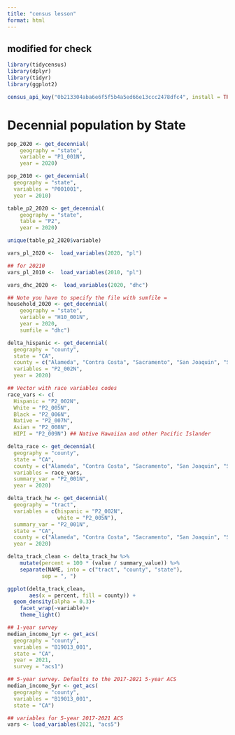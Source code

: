 ```yaml
---
title: "census lesson"
format: html
---
```


## modified for check

```r
library(tidycensus)
library(dplyr)
library(tidyr)
library(ggplot2)
```


```r
census_api_key("0b213304aba6e6f5f5b4a5ed66e13ccc2478dfc4", install = TRUE)
```

# Decennial population by State

```r
pop_2020 <- get_decennial(
    geography = "state",
    variable = "P1_001N",
    year = 2020)
```

```r
pop_2010 <- get_decennial(
  geography = "state", 
  variables = "P001001",
  year = 2010)
```

```r
table_p2_2020 <- get_decennial(
    geography = "state",
    table = "P2",
    year = 2020)
```

```r
unique(table_p2_2020$variable)
```

```r
vars_pl_2020 <-  load_variables(2020, "pl")

## for 20210
vars_pl_2010 <-  load_variables(2010, "pl")
```

```r
vars_dhc_2020 <-  load_variables(2020, "dhc")

## Note you have to specify the file with sumfile =
household_2020 <- get_decennial(
    geography = "state",
    variable = "H10_001N",
    year = 2020,
    sumfile = "dhc")
```

```r
delta_hispanic <- get_decennial(
  geography = "county",
  state = "CA",
  county = c("Alameda", "Contra Costa", "Sacramento", "San Joaquin", "Solano", "Yolo"),
  variables = "P2_002N",
  year = 2020)
```

```r
## Vector with race variables codes
race_vars <- c(
  Hispanic = "P2_002N",
  White = "P2_005N",
  Black = "P2_006N",
  Native = "P2_007N",
  Asian = "P2_008N",
  HIPI = "P2_009N") ## Native Hawaiian and other Pacific Islander

delta_race <- get_decennial(
  geography = "county",
  state = "CA",
  county = c("Alameda", "Contra Costa", "Sacramento", "San Joaquin", "Solano", "Yolo"),
  variables = race_vars,
  summary_var = "P2_001N",
  year = 2020)
```

```r
delta_track_hw <- get_decennial(
  geography = "tract",
  variables = c(hispanic = "P2_002N",
                white = "P2_005N"),
  summary_var = "P2_001N",
  state = "CA",
  county = c("Alameda", "Contra Costa", "Sacramento", "San Joaquin", "Solano", "Yolo"),
  year = 2020)
```


```r
delta_track_clean <- delta_track_hw %>% 
    mutate(percent = 100 * (value / summary_value)) %>% 
    separate(NAME, into = c("tract", "county", "state"),
           sep = ", ")
```


```r
ggplot(delta_track_clean, 
       aes(x = percent, fill = county)) + 
  geom_density(alpha = 0.3)+
    facet_wrap(~variable)+
    theme_light()
```

```r
## 1-year survey
median_income_1yr <- get_acs(
  geography = "county",
  variables = "B19013_001",
  state = "CA",
  year = 2021,
  survey = "acs1")

## 5-year survey. Defaults to the 2017-2021 5-year ACS
median_income_5yr <- get_acs(
  geography = "county",
  variables = "B19013_001",
  state = "CA")
```

```r
## variables for 5-year 2017-2021 ACS
vars <- load_variables(2021, "acs5")
```

